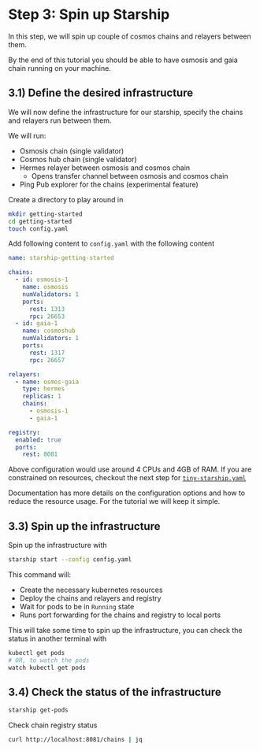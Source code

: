 # **Step 3:** Spin up Starship

In this step, we will spin up couple of cosmos chains and relayers between them.

By the end of this tutorial you should be able to have osmosis and gaia chain running on your machine.

## 3.1) Define the desired infrastructure
We will now define the infrastructure for our starship, specify the chains and relayers run
between them.

We will run:
* Osmosis chain (single validator)
* Cosmos hub chain (single validator)
* Hermes relayer between osmosis and cosmos chain
    * Opens transfer channel between osmosis and cosmos chain
* Ping Pub explorer for the chains (experimental feature)

Create a directory to play around in
```bash
mkdir getting-started
cd getting-started
touch config.yaml
```

Add following content to `config.yaml` with the following content
```yaml
name: starship-getting-started

chains:
  - id: osmosis-1
    name: osmosis
    numValidators: 1
    ports:
      rest: 1313
      rpc: 26653
  - id: gaia-1
    name: cosmoshub
    numValidators: 1
    ports:
      rest: 1317
      rpc: 26657

relayers:
  - name: osmos-gaia
    type: hermes
    replicas: 1
    chains:
      - osmosis-1
      - gaia-1

registry:
  enabled: true
  ports:
    rest: 8081
```

Above configuration would use around 4 CPUs and 4GB of RAM.
If you are constrained on resources, checkout the next step for [`tiny-starship.yaml`](https://github.com/hyperweb-io/starship/blob/main/examples/getting-started/configs/tiny-starship.yaml)

Documentation has more details on the configuration options and how to reduce the resource usage.
For the tutorial we will keep it simple.

## 3.3) Spin up the infrastructure
Spin up the infrastructure with
```bash
starship start --config config.yaml
```

This command will:
* Create the necessary kubernetes resources
* Deploy the chains and relayers and registry
* Wait for pods to be in `Running` state
* Runs port forwarding for the chains and registry to local ports

This will take some time to spin up the infrastructure, you can check the status in another terminal with
```bash
kubectl get pods
# OR, to watch the pods
watch kubectl get pods
```

## 3.4) Check the status of the infrastructure
```bash
starship get-pods
```

Check chain registry status
```bash
curl http://localhost:8081/chains | jq
```
